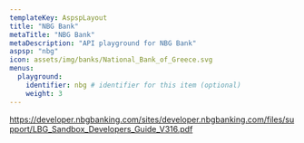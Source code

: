 ```yaml
---
templateKey: AspspLayout
title: "NBG Bank"
metaTitle: "NBG Bank"
metaDescription: "API playground for NBG Bank"
aspsp: "nbg"
icon: assets/img/banks/National_Bank_of_Greece.svg
menus:
  playground: 
    identifier: nbg # identifier for this item (optional)
    weight: 3
---
```




https://developer.nbgbanking.com/sites/developer.nbgbanking.com/files/support/LBG_Sandbox_Developers_Guide_V316.pdf

